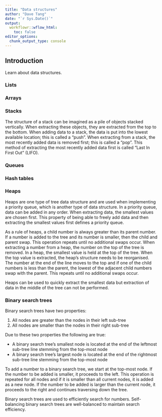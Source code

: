---
title: "Data structures"
author: "Dave Tang"
date: "`r Sys.Date()`"
output:
  workflowr::wflow_html:
    toc: false
editor_options:
  chunk_output_type: console
---

## Introduction

Learn about data structures.

### Lists

### Arrays

### Stacks

The structure of a stack can be imagined as a pile of objects stacked vertically. When extracting these objects, they are extracted from the top to the bottom. When adding data to a stack, the data is put into the lowest available location; this is called a "push". When extracting from a stack, the most recently added data is removed first; this is called a "pop". This method of extracting the most recently added data first is called "Last In First Out" (LIFO).

### Queues

### Hash tables

### Heaps

Heaps are one type of tree data structure and are used when implementing a priority queue, which is another type of data structure. In a priority queue, data can be added in any order. When extracting data, the smallest values are chosen first. This property of being able to freely add data and then extracting the smallest values first defines a priority queue.

As a rule of heaps, a child number is always greater than its parent number. If a number is added to the tree and its number is smaller, then the child and parent swap. This operation repeats until no additional swaps occur. When extracting a number from a heap, the number on the top of the tree is removed. In a heap, the smallest value is held at the top of the tree. When the top value is extracted, the heap's structure needs to be reorganised. The number at the end of the line moves to the top and if one of the child numbers is less than the parent, the lowest of the adjacent child numbers swap with the parent. This repeats until no additional swaps occur.

Heaps can be used to quickly extract the smallest data but extraction of data in the middle of the tree can not be performed.

### Binary search trees

Binary search trees have two properties:

1. All nodes are greater than the nodes in their left sub-tree
2. All nodes are smaller than the nodes in their right sub-tree

Due to these two properties the following are true:

* A binary search tree's smallest node is located at the end of the leftmost sub-tree line stemming from the top-most node
* A binary search tree's largest node is located at the end of the rightmost sub-tree line stemming from the top-most node

To add a number to a binary search tree, we start at the top-most node. If the number to be added is smaller, it proceeds to the left. This operation is repeated for all nodes and if it is smaller than all current nodes, it is added as a new node. If the number to be added is larger than the current node, it proceeds to the right and continues traversing down the tree.

Binary search trees are used to efficiently search for numbers. Self-balancing binary search trees are well-balanced to maintain search efficiency.
